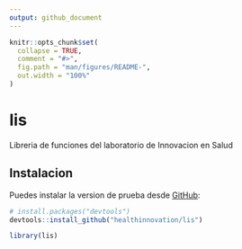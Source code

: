 ```yaml
---
output: github_document
---
```


<!-- README.md is generated from README.Rmd. Please edit that file -->

```r
knitr::opts_chunk$set(
  collapse = TRUE,
  comment = "#>",
  fig.path = "man/figures/README-",
  out.width = "100%"
)
```

# lis

Libreria de funciones del laboratorio de Innovacion en Salud

## Instalacion


Puedes instalar la version de prueba desde [GitHub](https://github.com/):

``` r
# install.packages("devtools")
devtools::install_github("healthinnovation/lis")
```

```r
library(lis)
```

